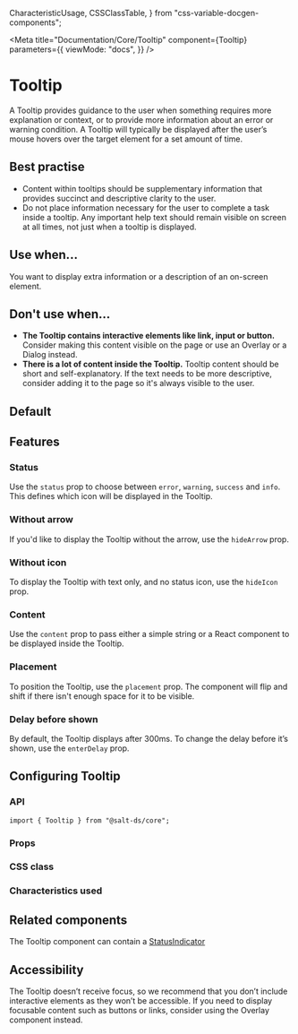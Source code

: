  CharacteristicUsage,
  CSSClassTable,
} from "css-variable-docgen-components";

<Meta
  title="Documentation/Core/Tooltip"
  component={Tooltip}
  parameters={{
    viewMode: "docs",
  }}
/>

# Tooltip

A Tooltip provides guidance to the user when something requires more explanation or context, or to provide more information about an error or warning condition. A Tooltip will typically be displayed after the user’s mouse hovers over the target element for a set amount of time.

## Best practise

- Content within tooltips should be supplementary information that provides succinct and descriptive clarity to the user.
- Do not place information necessary for the user to complete a task inside a tooltip. Any important help text should remain visible on screen at all times, not just when a tooltip is displayed.

## Use when...

You want to display extra information or a description of an on-screen element.

## Don't use when...

- **The Tooltip contains interactive elements like link, input or button.** Consider making this content visible on the page or use an Overlay or a Dialog instead.
- **There is a lot of content inside the Tooltip.** Tooltip content should be short and self-explanatory. If the text needs to be more descriptive, consider adding it to the page so it's always visible to the user.

## Default

<Canvas>
  <Story id="core-tooltip--default" />
</Canvas>

## Features

### Status

Use the `status` prop to choose between `error`, `warning`, `success` and `info`. This defines which icon will be displayed in the Tooltip.

<Canvas>
  <Story id="core-tooltip--status" />
</Canvas>

### Without arrow

If you'd like to display the Tooltip without the arrow, use the `hideArrow` prop.

<Canvas>
  <Story id="core-tooltip--without-arrow" />
</Canvas>

### Without icon

To display the Tooltip with text only, and no status icon, use the `hideIcon` prop.

<Canvas>
  <Story id="core-tooltip--without-icon" />
</Canvas>

### Content

Use the `content` prop to pass either a simple string or a React component to be displayed inside the Tooltip.

<Canvas>
  <Story id="core-tooltip--custom-content" />
</Canvas>

### Placement

To position the Tooltip, use the `placement` prop. The component will flip and shift if there isn't enough space for it to be visible.

<Canvas>
  <Story id="core-tooltip--placement" />
</Canvas>

### Delay before shown

By default, the Tooltip displays after 300ms. To change the delay before it’s shown, use the `enterDelay` prop.

<Canvas>
  <Story id="core-tooltip--delay" />
</Canvas>

## Configuring Tooltip

### API

```
import { Tooltip } from "@salt-ds/core";
```

### Props

<ArgsTable of={Tooltip} />

### CSS class

<CSSClassTable of={Tooltip} />

### Characteristics used

<CharacteristicUsage of={Tooltip} />

## Related components

The Tooltip component can contain a [StatusIndicator](?path=/docs/documentation-core-status-indicator--page)

## Accessibility

The Tooltip doesn’t receive focus, so we recommend that you don’t include interactive elements as they won’t be accessible. If you need to display focusable content such as buttons or links, consider using the Overlay component instead.

<HelpAndSupport />
